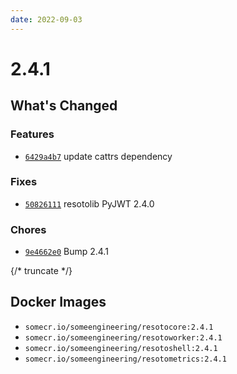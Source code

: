 ```yaml
---
date: 2022-09-03
---
```


# 2.4.1

## What's Changed

### Features

- [`6429a4b7`](https://github.com/someengineering/resoto/commit/6429a4b7) update cattrs dependency

### Fixes

- [`50826111`](https://github.com/someengineering/resoto/commit/50826111) <span class="badge badge--secondary">resotolib</span> PyJWT 2.4.0

### Chores

- [`9e4662e0`](https://github.com/someengineering/resoto/commit/9e4662e0) Bump 2.4.1

{/* truncate */}

## Docker Images

- `somecr.io/someengineering/resotocore:2.4.1`
- `somecr.io/someengineering/resotoworker:2.4.1`
- `somecr.io/someengineering/resotoshell:2.4.1`
- `somecr.io/someengineering/resotometrics:2.4.1`
